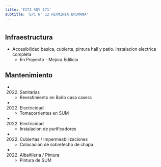 ```yaml
---
title: 'FITZ ROY 171'
subtitle: 'EPC N° 12 HERMINIA BRUMANA'
---
```


#
## Infraestructura

* Accesibilidad basica,  cubierta, pintura hall y patio. Instalacion electrica completa 
    + En Proyecto - Mejora Edilicia 


## Mantenimiento

*  (2022) Sanitarias 
    + Revestimiento en Baño casa casera

*  (2022) Electricidad 
    + Tomacorrientes en SUM

*  (2022) Electricidad 
    + Instalacion de purificadores

*  (2022) Cubiertas / Impermeabilizaciones 
    + Colocacion de sobretecho de chapa

*  (2022) Albañileria / Pintura 
    + Pintura de SUM








